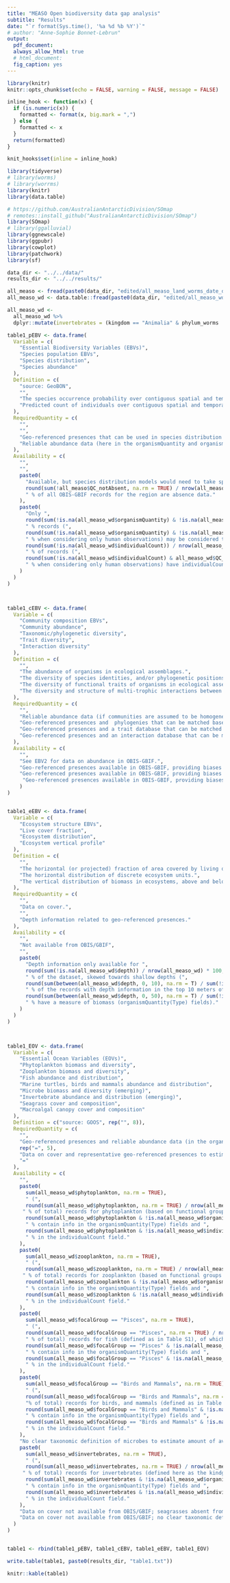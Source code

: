 ```yaml
---
title: "MEASO Open biodiversity data gap analysis"
subtitle: "Results"
date: "`r format(Sys.time(), '%a %d %b %Y')`"
# author: "Anne-Sophie Bonnet-Lebrun"
output:
  pdf_document:
  always_allow_html: true
  # html_document:
  fig_caption: yes
---
```


```r

library(knitr)
knitr::opts_chunk$set(echo = FALSE, warning = FALSE, message = FALSE)

inline_hook <- function(x) {
  if (is.numeric(x)) {
    formatted <- format(x, big.mark = ",")
  } else {
    formatted <- x
  }
  return(formatted)
}

knit_hooks$set(inline = inline_hook)

```

```r
library(tidyverse)
# library(worms)
# library(worrms)
library(knitr)
library(data.table)

# https://github.com/AustralianAntarcticDivision/SOmap
# remotes::install_github("AustralianAntarcticDivision/SOmap")
library(SOmap)
# library(ggalluvial)
library(ggnewscale)
library(ggpubr)
library(cowplot)
library(patchwork)
library(sf)


```

```r

data_dir <- "../../data/"
results_dir <- "../../results/"

all_measo <- fread(paste0(data_dir, "edited/all_measo_land_worms_date_dupli.csv") )
all_measo_wd <- data.table::fread(paste0(data_dir, "edited/all_measo_wd_land_worms_date_dupli_focalgps_cells.csv"))

all_measo_wd <-  
  all_measo_wd %>% 
  dplyr::mutate(invertebrates = (kingdom == "Animalia" & phylum_worms != "vertebrates"))

```



```r

table1_pEBV <- data.frame(
  Variable = c(
    "Essential Biodiversity Variables (EBVs)",
    "Species population EBVs",
    "Species distribution",
    "Species abundance"
  ),
  Definition = c(
    "source: GeoBON",
    "",
    "The species occurrence probability over contiguous spatial and temporal units addressing the global extent of a species group.",
    "Predicted count of individuals over contiguous spatial and temporal units addressing the global extent of a species group."
  ),
  RequiredQuantity = c(
    "",
    "",
    "Geo-referenced presences that can be used in species distribution models.",
    "Reliable abundance data (here in the organismQuantity and organismQuantityType fields, potentially in the individualCount field)."
  ),
  Availability = c(
    "",
    "",
    paste0(
      "Available, but species distribution models would need to take spatial and temporal sampling biases into account. Only ",
      round(sum(!all_measo$QC_notAbsent, na.rm = TRUE) / nrow(all_measo) * 100, 2),
      " % of all OBIS-GBIF records for the region are absence data."
    ),
    paste0(
      "Only ",
      round(sum(!is.na(all_measo_wd$organismQuantity) & !is.na(all_measo_wd$organismQuantityType)) / nrow(all_measo_wd) * 100, 2),
      " % records (",
      round(sum(!is.na(all_measo_wd$organismQuantity) & !is.na(all_measo_wd$organismQuantityType) & all_measo_wd$QC_basisOfRecord == "human") / sum(all_measo_wd$QC_basisOfRecord == "human") * 100, 2),
      " % when considering only human observations) may be considered trustworthy abundance data (defined by the organismQuantity and organismQuantityType  field explicitly mentioning unit taxa per unit space and/or time). ",
      round(sum(!is.na(all_measo_wd$individualCount)) / nrow(all_measo_wd) * 100, 2),
      " % of records (",
      round(sum(!is.na(all_measo_wd$individualCount) & all_measo_wd$QC_basisOfRecord == "human") / sum(all_measo_wd$QC_basisOfRecord == "human") * 100, 2),
      " % when considering only human observations) have individualCount provided, but without information on the area sampled."
    )
  )
)



table1_cEBV <- data.frame(
  Variable = c(
    "Community composition EBVs",
    "Community abundance",
    "Taxonomic/phylogenetic diversity",
    "Trait diversity",
    "Interaction diversity"
  ),
  Definition = c(
    "",
    "The abundance of organisms in ecological assemblages.",
    "The diversity of species identities, and/or phylogenetic positions, of organisms in ecological assemblages.",
    "The diversity of functional traits of organisms in ecological assemblages.",
    "The diversity and structure of multi-trophic interactions between organisms in ecological assemblages."
  ),
  RequiredQuantity = c(
    "",
    "Reliable abundance data (if communities are assumed to be homogeneous over a certain area and time period).",
    "Geo-referenced presences and  phylogenies that can be matched based on taxonomic names.",
    "Geo-referenced presences and a trait database that can be matched based on taxonomic names.",
    "Geo-referenced presences and an interaction database that can be matched based on taxonomic names."
  ),
  Availability = c(
    "",
    "See EBV2 for data on abundance in OBIS-GBIF.",
    "Geo-referenced presences available in OBIS-GBIF, providing biases are taken into account. Phylogenetic information not available in OBIS-GBIF - need for external phylogenetic database(s).", 
    "Geo-referenced presences available in OBIS-GBIF, providing biases are taken into account. Trait information not available in OBIS-GBIF - need for external functional traits database(s).",
     "Geo-referenced presences available in OBIS-GBIF, providing biases are taken into account. Interaction information not available in OBIS-GBIF - need for external interactions database(s)."
    )
)


table1_eEBV <- data.frame(
  Variable = c(
    "Ecosystem structure EBVs",
    "Live cover fraction",
    "Ecosystem distribution",
    "Ecosystem vertical profile"
  ),
  Definition = c(
    "",
    "The horizontal (or projected) fraction of area covered by living organisms, such as vegetation, macroalgae or live hard coral.",
    "The horizontal distribution of discrete ecosystem units.",
    "The vertical distribution of biomass in ecosystems, above and below the land surface."
  ),
  RequiredQuantity = c(
    "",
    "Data on cover.",
    "",
    "Depth information related to geo-referenced presences."
  ),
  Availability = c(
    "",
    "Not available from OBIS/GBIF",
    "",
    paste0(
      "Depth information only available for ",
      round(sum(!is.na(all_measo_wd$depth)) / nrow(all_measo_wd) * 100, 2),
      " % of the dataset, skewed towards shallow depths (",
      round(sum(between(all_measo_wd$depth, 0, 10), na.rm = T) / sum(!is.na(all_measo_wd$depth)) * 100, 2),
      " % of the records with depth information in the top 10 meters of the ocean). Of these records with depth information, ",
      round(sum(between(all_measo_wd$depth, 0, 50), na.rm = T) / sum(!is.na(all_measo_wd$depth)) * 100, 2),
      " % have a measure of biomass (organismQuantity(Type) fields)."
    )
  )
)



table1_EOV <- data.frame(
  Variable = c(
    "Essential Ocean Variables (EOVs)",
    "Phytoplankton biomass and diversity",
    "Zooplankton biomass and diversity",
    "Fish abundance and distribution",
    "Marine turtles, birds and mammals abundance and distribution",
    "Microbe biomass and diversity (emerging)",
    "Invertebrate abundance and distribution (emerging)",
    "Seagrass cover and composition",
    "Macroalgal canopy cover and composition"
  ),
  Definition = c("source: GOOS", rep("", 8)),
  RequiredQuantity = c(
    "",
    "Geo-referenced presences and reliable abundance data (in the organismsQuantity(Type) fields, potentially in the individualCount field",
    rep("=", 5),
    "Data on cover and representative geo-referenced presences to estimate composition.",
    "="
  ),
  Availability = c(
    "",
    paste0(
      sum(all_measo_wd$phytoplankton, na.rm = TRUE),
      " (",
      round(sum(all_measo_wd$phytoplankton, na.rm = TRUE) / nrow(all_measo_wd) * 100, 2),
     " % of total) records for phytoplankton (based on functional groups from WoRMS), of which ",
      round(sum(all_measo_wd$phytoplankton & !is.na(all_measo_wd$organismQuantity) & !is.na(all_measo_wd$organismQuantityType), na.rm = TRUE) / sum(all_measo_wd$phytoplankton, na.rm = TRUE) * 100, 2),
      " % contain info in the organismQuantity(Type) fields and ",
      round(sum(all_measo_wd$phytoplankton & !is.na(all_measo_wd$individualCount), na.rm = TRUE) / sum(all_measo_wd$phytoplankton, na.rm = TRUE) * 100, 2),
      " % in the individualCount field."
    ),
    paste0(
      sum(all_measo_wd$zooplankton, na.rm = TRUE),
      " (",
      round(sum(all_measo_wd$zooplankton, na.rm = TRUE) / nrow(all_measo_wd) * 100, 2),
     " % of total) records for zooplankton (based on functional groups from WoRMS), of which ",
      round(sum(all_measo_wd$zooplankton & !is.na(all_measo_wd$organismQuantity) & !is.na(all_measo_wd$organismQuantityType), na.rm = TRUE) / sum(all_measo_wd$zooplankton, na.rm = TRUE) * 100, 2),
      " % contain info in the organismQuantity(Type) fields and ",
      round(sum(all_measo_wd$zooplankton & !is.na(all_measo_wd$individualCount), na.rm = TRUE) / sum(all_measo_wd$zooplankton, na.rm = TRUE) * 100, 2),
      " % in the individualCount field."
    ),
    paste0(
      sum(all_measo_wd$focalGroup == "Pisces", na.rm = TRUE),
      " (",
      round(sum(all_measo_wd$focalGroup == "Pisces", na.rm = TRUE) / nrow(all_measo_wd) * 100, 2),
      " % of total) records for fish (defined as in Table S1), of which ",
      round(sum(all_measo_wd$focalGroup == "Pisces" & !is.na(all_measo_wd$organismQuantity) & !is.na(all_measo_wd$organismQuantityType), na.rm = TRUE) / sum(all_measo_wd$focalGroup == "Pisces", na.rm = TRUE) * 100, 2),
      " % contain info in the organismQuantity(Type) fields and ",
      round(sum(all_measo_wd$focalGroup == "Pisces" & !is.na(all_measo_wd$individualCount), na.rm = TRUE) / sum(all_measo_wd$focalGroup == "Pisces", na.rm = TRUE) * 100, 2),
      " % in the individualCount field."
    ),
    paste0(
      sum(all_measo_wd$focalGroup == "Birds and Mammals", na.rm = TRUE),
      " (",
      round(sum(all_measo_wd$focalGroup == "Birds and Mammals", na.rm = TRUE) / nrow(all_measo_wd) * 100, 2),
      "% of total) records for birds, and mammals (defined as in Table S1), of which ",
      round(sum(all_measo_wd$focalGroup == "Birds and Mammals" & !is.na(all_measo_wd$organismQuantity) & !is.na(all_measo_wd$organismQuantityType), na.rm = TRUE) / sum(all_measo_wd$focalGroup == "Birds and Mammals", na.rm = TRUE) * 100, 2),
      " % contain info in the organismQuantity(Type) fields and ",
      round(sum(all_measo_wd$focalGroup == "Birds and Mammals" & !is.na(all_measo_wd$individualCount), na.rm = TRUE) / sum(all_measo_wd$focalGroup == "Birds and Mammals", na.rm = TRUE) * 100, 2),
      " % in the individualCount field."
    ),
    "No clear taxonomic definition of microbes to estimate amount of available data.",
    paste0(
      sum(all_measo_wd$invertebrates, na.rm = TRUE),
      " (",
      round(sum(all_measo_wd$invertebrates, na.rm = TRUE) / nrow(all_measo_wd) * 100, 2),
     " % of total) records for invertebrates (defined here as the kindgom Animalia minus the phylum vertebrates), of which ",
      round(sum(all_measo_wd$invertebrates & !is.na(all_measo_wd$organismQuantity) & !is.na(all_measo_wd$organismQuantityType), na.rm = TRUE) / sum(all_measo_wd$invertebrates, na.rm = TRUE) * 100, 2),
      " % contain info in the organismQuantity(Type) fields and ",
      round(sum(all_measo_wd$invertebrates & !is.na(all_measo_wd$individualCount), na.rm = TRUE) / sum(all_measo_wd$invertebrates, na.rm = TRUE) * 100, 2),
      " % in the individualCount field."
    ),
    "Data on cover not available from OBIS/GBIF; seagrasses absent from the Southern Ocean (0% of the data in the families Zosteraceae, Hydrocharitaceae, Posidoniaceae or Cymodoceaceae).",
    "Data on cover not available from OBIS/GBIF; no clear taxonomic definition of macroalgae to estimate amount of available data."
  )
)


table1 <- rbind(table1_pEBV, table1_cEBV, table1_eEBV, table1_EOV)

write.table(table1, paste0(results_dir, "table1.txt"))

knitr::kable(table1)
```

